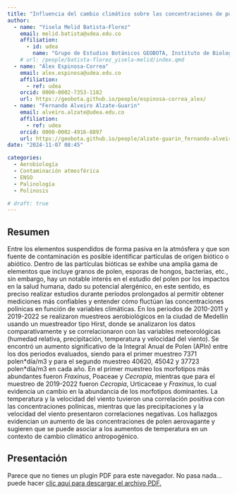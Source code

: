 ```yaml
---
title: "Influencia del cambio climático sobre las concentraciones de polen aerovagante en la ciudad de Medellín, Colombia"
author:
  - name: "Yisela Melid Batista-Florez"
    email: melid.batista@udea.edu.co
    affiliation:
      - id: udea
        name: "Grupo de Estudios Botánicos GEOBOTA, Instituto de Biología, Facultad de Ciencias Exactas y Naturales, Universidad de Antioquia UdeA"
    # url: /people/batista-florez_yisela-melid/index.qmd
  - name: "Álex Espinosa-Correa"
    email: alex.espinosa@udea.edu.co
    affiliation:
      - ref: udea
    orcid: 0000-0002-7353-1182
    url: https://geobota.github.io/people/espinosa-correa_alex/
  - name: "Fernando Alveiro Alzate-Guarin"
    email: alveiro.alzate@udea.edu.co
    affiliation:
      - ref: udea
    orcid: 0000-0002-4916-8897
    url: https://geobota.github.io/people/alzate-guarin_fernando-alveiro/
date: "2024-11-07 08:45"

categories:
  - Aerobiología
  - Contaminación atmosférica
  - ENSO
  - Palinología
  - Polinosis

# draft: true
---
```


## Resumen

Entre los elementos suspendidos de forma pasiva en la atmósfera y que son fuente de contaminación es posible identificar partículas de origen biótico o abiótico. Dentro de las partículas bióticas se exhibe una amplia gama de elementos que incluye granos de polen, esporas de hongos, bacterias, etc., sin embargo, hay un notable interés en el estudio del polen por los impactos en la salud humana, dado su potencial alergénico, en este sentido, es preciso realizar estudios durante períodos prolongados al permitir obtener mediciones más confiables y entender cómo fluctúan las concentraciones polínicas en función de variables climáticas. En los periodos de 2010-2011 y 2019-2022 se realizaron muestreos aerobiológicos en la ciudad de Medellín usando un muestreador tipo Hirst, donde se analizaron los datos comparativamente y se correlacionaron con las variables meteorológicas (humedad relativa, precipitación, temperatura y velocidad del viento). Se encontró un aumento significativo de la Integral Anual de Polen (APIn) entre los dos periodos evaluados, siendo para el primer muestreo 7371 polen\*día/m3 y para el segundo muestreo 40620, 45042 y 37723 polen\*día/m3 en cada año. En el primer muestreo los morfotipos más abundantes fueron *Fraxinus*, Poaceae y *Cecropia*, mientras que para el muestreo de 2019-2022 fueron *Cecropia*, Urticaceae y *Fraxinus*, lo cual evidencia un cambio en la abundancia de los morfotipos dominantes. La temperatura y la velocidad del viento tuvieron una correlación positiva con las concentraciones polínicas, mientras que las precipitaciones y la velocidad del viento presentaron correlaciones negativas. Los hallazgos evidencian un aumento de las concentraciones de polen aerovagante y sugieren que se puede asociar a los aumentos de temperatura en un contexto de cambio climático antropogénico.

## Presentación

```{=html}
<object data="presentacion_xii-ccb.pdf" type="application/pdf" width="800" height="460">
    <p>Parece que no tienes un plugin PDF para este navegador.
    No pasa nada… puede hacer <a href="presentacion_xii-ccb.pdf">clic aquí
    para descargar el archivo PDF.</a></p>
</object>
```

<!-- ## Citación -->
